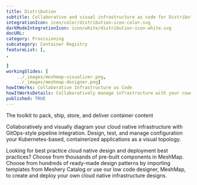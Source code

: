 ---title: Distribution  subtitle: Collaborative and visual infrastructure as code for DistributionintegrationIcon: icon/color/distribution-icon-color.svgdarkModeIntegrationIcon: icon/white/distribution-icon-white.svgdocURL: category: Provisioningsubcategory: Container RegistryfeatureList: [,,]workingSlides: [    ../_images/meshmap-visualizer.png,    ../_images/meshmap-designer.png]howItWorks: Collaborative Infrastructure as CodehowItWorksDetails: Collaboratively manage infrastructure with your coworkers synchronously sharing the same designs.published: TRUE---<p>    The toolkit to pack, ship, store, and deliver container content</p><p>    Collaboratively and visually diagram your cloud native infrastructure with GitOps-style pipeline integration. Design, test, and manage configuration your Kubernetes-based, containerized applications as a visual topology.</p><p>    Looking for best practice cloud native design and deployment best practices? Choose from thousands of pre-built components in MeshMap. Choose from hundreds of ready-made design patterns by importing templates from Meshery Catalog or use our low code designer, MeshMap, to create and deploy your own cloud native infrastructure designs.</p>